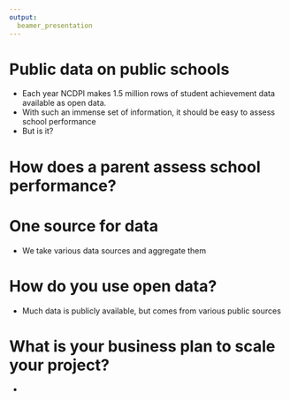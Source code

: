 ```yaml
---
output:
  beamer_presentation
---
```


# Public data on public schools

- Each year NCDPI makes 1.5 million rows of student achievement data available as open data. 
- With such an immense set of information, it should be easy to assess school performance
- But is it?

# How does a parent assess school performance?


# One source for data

- We take various data sources and aggregate them

# How do you use open data?

- Much data is publicly available, but comes from various public sources

# What is your business plan to scale your project?

- 